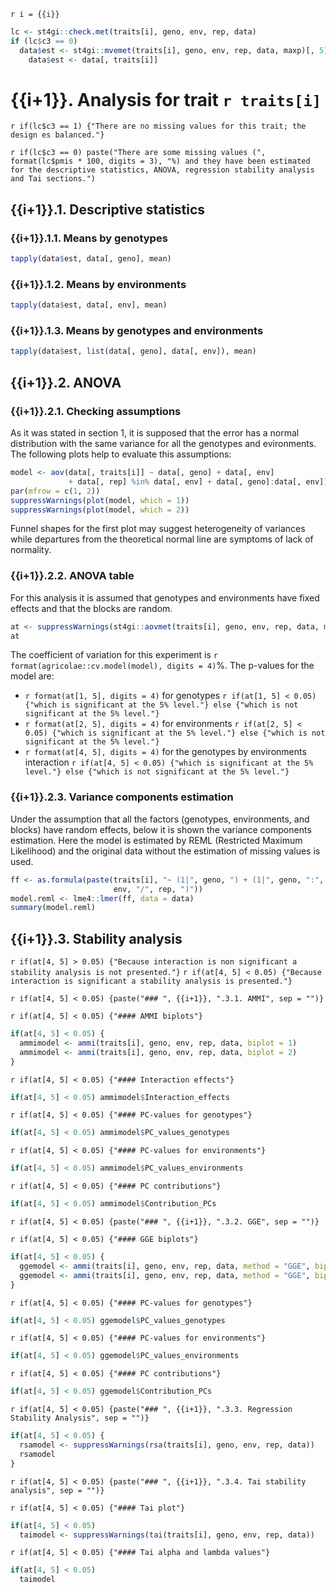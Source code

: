 `r i = {{i}}`

```r
lc <- st4gi::check.met(traits[i], geno, env, rep, data)
if (lc$c3 == 0)
  data$est <- st4gi::mvemet(traits[i], geno, env, rep, data, maxp)[, 5] else
    data$est <- data[, traits[i]]
```
    
# {{i+1}}. Analysis for trait `r traits[i]`

`r if(lc$c3 == 1) {"There are no missing values for this trait; the design es balanced."}`

`r if(lc$c3 == 0) paste("There are some missing values (", format(lc$pmis * 100, digits = 3), "%) and they have been estimated for the descriptive statistics, ANOVA, regression stability analysis and Tai sections.")`

## {{i+1}}.1. Descriptive statistics

### {{i+1}}.1.1. Means by genotypes

```r
tapply(data$est, data[, geno], mean)
```

### {{i+1}}.1.2. Means by environments

```r
tapply(data$est, data[, env], mean)
```

### {{i+1}}.1.3. Means by genotypes and environments

```r
tapply(data$est, list(data[, geno], data[, env]), mean)
```

## {{i+1}}.2. ANOVA

### {{i+1}}.2.1. Checking assumptions

As it was stated in section 1, it is supposed that the error has a normal distribution with the same variance for all the genotypes and evironments. The following plots help to evaluate this assumptions:

```r
model <- aov(data[, traits[i]] ~ data[, geno] + data[, env]
             + data[, rep] %in% data[, env] + data[, geno]:data[, env])
par(mfrow = c(1, 2))
suppressWarnings(plot(model, which = 1))
suppressWarnings(plot(model, which = 2))
```

Funnel shapes for the first plot may suggest heterogeneity of variances while departures from the theoretical normal line are symptoms of lack of normality.

### {{i+1}}.2.2. ANOVA table

For this analysis it is assumed that genotypes and environments have fixed effects and that the blocks are random.
```r
at <- suppressWarnings(st4gi::aovmet(traits[i], geno, env, rep, data, maxp))
at
```
The coefficient of variation for this experiment is `r format(agricolae::cv.model(model), digits = 4)`%.
The p-values for the model are:

- `r format(at[1, 5], digits = 4)` for genotypes `r if(at[1, 5] < 0.05) {"which is significant at the 5% level."} else {"which is not significant at the 5% level."}`
- `r format(at[2, 5], digits = 4)` for environments `r if(at[2, 5] < 0.05) {"which is significant at the 5% level."} else {"which is not significant at the 5% level."}`
- `r format(at[4, 5], digits = 4)` for the genotypes by environments interaction `r if(at[4, 5] < 0.05) {"which is significant at the 5% level."} else {"which is not significant at the 5% level."}`

### {{i+1}}.2.3. Variance components estimation

Under the assumption that all the factors (genotypes, environments, and blocks) have random effects, below it is shown the variance components estimation. Here the model is estimated by REML (Restricted Maximum Likelihood) and the original data without the estimation of missing values is used.

```r
ff <- as.formula(paste(traits[i], "~ (1|", geno, ") + (1|", geno, ":", env, ") + (1|",
                       env, "/", rep, ")"))
model.reml <- lme4::lmer(ff, data = data)
summary(model.reml)
```

## {{i+1}}.3. Stability analysis

`r if(at[4, 5] > 0.05) {"Because interaction is non significant a stability analysis is not presented."}`
`r if(at[4, 5] < 0.05) {"Because interaction is significant a stability analysis is presented."}`

`r if(at[4, 5] < 0.05) {paste("### ", {{i+1}}, ".3.1. AMMI", sep = "")}`

`r if(at[4, 5] < 0.05) {"#### AMMI biplots"}`
```r
if(at[4, 5] < 0.05) {
  ammimodel <- ammi(traits[i], geno, env, rep, data, biplot = 1)
  ammimodel <- ammi(traits[i], geno, env, rep, data, biplot = 2)
}
```

`r if(at[4, 5] < 0.05) {"#### Interaction effects"}`
```r
if(at[4, 5] < 0.05) ammimodel$Interaction_effects
```

`r if(at[4, 5] < 0.05) {"#### PC-values for genotypes"}`
```r
if(at[4, 5] < 0.05) ammimodel$PC_values_genotypes
```

`r if(at[4, 5] < 0.05) {"#### PC-values for environments"}`
```r
if(at[4, 5] < 0.05) ammimodel$PC_values_environments
```

`r if(at[4, 5] < 0.05) {"#### PC contributions"}`
```r
if(at[4, 5] < 0.05) ammimodel$Contribution_PCs
```

`r if(at[4, 5] < 0.05) {paste("### ", {{i+1}}, ".3.2. GGE", sep = "")}`

`r if(at[4, 5] < 0.05) {"#### GGE biplots"}`
```r
if(at[4, 5] < 0.05) {
  ggemodel <- ammi(traits[i], geno, env, rep, data, method = "GGE", biplot = 1)
  ggemodel <- ammi(traits[i], geno, env, rep, data, method = "GGE", biplot = 2)
}
```

`r if(at[4, 5] < 0.05) {"#### PC-values for genotypes"}`
```r
if(at[4, 5] < 0.05) ggemodel$PC_values_genotypes
```

`r if(at[4, 5] < 0.05) {"#### PC-values for environments"}`
```r
if(at[4, 5] < 0.05) ggemodel$PC_values_environments
```

`r if(at[4, 5] < 0.05) {"#### PC contributions"}`
```r
if(at[4, 5] < 0.05) ggemodel$Contribution_PCs
```

`r if(at[4, 5] < 0.05) {paste("### ", {{i+1}}, ".3.3. Regression Stability Analysis", sep = "")}`

```r
if(at[4, 5] < 0.05) {
  rsamodel <- suppressWarnings(rsa(traits[i], geno, env, rep, data))
  rsamodel
}
```

`r if(at[4, 5] < 0.05) {paste("### ", {{i+1}}, ".3.4. Tai stability analysis", sep = "")}`

`r if(at[4, 5] < 0.05) {"#### Tai plot"}`
```r
if(at[4, 5] < 0.05)
  taimodel <- suppressWarnings(tai(traits[i], geno, env, rep, data))
```

`r if(at[4, 5] < 0.05) {"#### Tai alpha and lambda values"}`
```r
if(at[4, 5] < 0.05)
  taimodel
```
